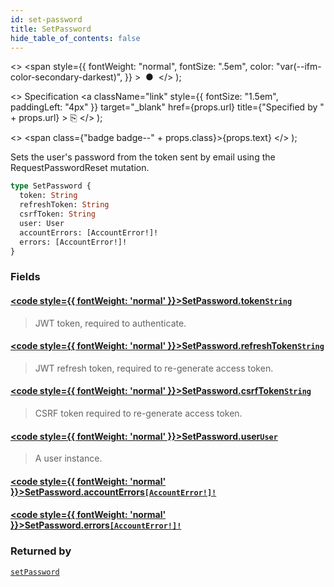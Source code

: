 ```yaml
---
id: set-password
title: SetPassword
hide_table_of_contents: false
---
```


  <>
    <span
      style={{
        fontWeight: "normal",
        fontSize: ".5em",
        color: "var(--ifm-color-secondary-darkest)",
      }}
    >
      &nbsp;●&nbsp;
    </span>
  </>
);

  <>
    Specification
    <a
      className="link"
      style={{ fontSize: "1.5em", paddingLeft: "4px" }}
      target="\_blank"
      href={props.url}
      title={"Specified by " + props.url}
    >
      ⎘
    </a>
  </>
);

  <>
    <span class={"badge badge--" + props.class}>{props.text}</span>
  </>
);

Sets the user's password from the token sent by email using the RequestPasswordReset mutation.

```graphql
type SetPassword {
  token: String
  refreshToken: String
  csrfToken: String
  user: User
  accountErrors: [AccountError!]!
  errors: [AccountError!]!
}
```

### Fields

#### [<code style={{ fontWeight: 'normal' }}>SetPassword.<b>token</b></code>](#)<Bullet />[`String`](../../api-reference/scalars/string) <Badge class="secondary" text="scalar"/>

> JWT token, required to authenticate.

#### [<code style={{ fontWeight: 'normal' }}>SetPassword.<b>refreshToken</b></code>](#)<Bullet />[`String`](../../api-reference/scalars/string) <Badge class="secondary" text="scalar"/>

> JWT refresh token, required to re-generate access token.

#### [<code style={{ fontWeight: 'normal' }}>SetPassword.<b>csrfToken</b></code>](#)<Bullet />[`String`](../../api-reference/scalars/string) <Badge class="secondary" text="scalar"/>

> CSRF token required to re-generate access token.

#### [<code style={{ fontWeight: 'normal' }}>SetPassword.<b>user</b></code>](#)<Bullet />[`User`](../../api-reference/objects/user) <Badge class="secondary" text="object"/>

> A user instance.

#### [<code style={{ fontWeight: 'normal' }}>SetPassword.<b>accountErrors</b></code>](#)<Bullet />[`[AccountError!]!`](../../api-reference/objects/account-error) <Badge class="secondary" text="non-null"/> <Badge class="secondary" text="object"/>

>

#### [<code style={{ fontWeight: 'normal' }}>SetPassword.<b>errors</b></code>](#)<Bullet />[`[AccountError!]!`](../../api-reference/objects/account-error) <Badge class="secondary" text="non-null"/> <Badge class="secondary" text="object"/>

>

### Returned by

[`setPassword`](../../api-reference/mutations/set-password) <Badge class="secondary" text="mutation"/>
